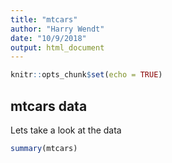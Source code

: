```yaml
---
title: "mtcars"
author: "Harry Wendt"
date: "10/9/2018"
output: html_document
---
```


```r
knitr::opts_chunk$set(echo = TRUE)
```

## mtcars data

Lets take a look at the data

```r
summary(mtcars)
```

